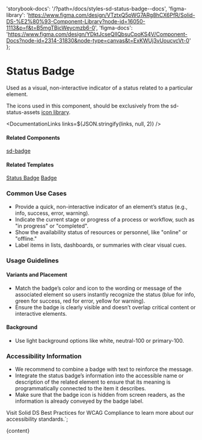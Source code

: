 

  'storybook-docs': '/?path=/docs/styles-sd-status-badge--docs',
  'figma-library':
    'https://www.figma.com/design/VTztxQ5pWG7ARg8hCX6PfR/Solid-DS-%E2%80%93-Component-Library?node-id=16050-1113&p=f&t=B5mgTBjcWeycmzb6-0',
  'figma-docs':
    'https://www.figma.com/design/YDktJcseQIIQbsuCpoKS4V/Component-Docs?node-id=2314-31830&node-type=canvas&t=ExKWUj3vUoucvcVt-0'
};

# Status Badge

Used as a visual, non-interactive indicator of a status related to a particular element.

The icons used in this component, should be exclusively from the sd-status-assets [icon library](/?path=/story/components-sd-icon-default--status-library).

<DefaultStory />

<DocumentationLinks links=${JSON.stringify(links, null, 2)} />

#### Related Components

[sd-badge](/?path=/docs/components-sd-badge--docs)

#### Related Templates

[Status Badge](/?path=/docs/templates-status-badge--docs)
[Badge](/?path=/docs/templates-badge--docs)

### Common Use Cases

- Provide a quick, non-interactive indicator of an element’s status (e.g., info, success, error, warning).
- Indicate the current stage or progress of a process or workflow, such as "in progress" or "completed".
- Show the availability status of resources or personnel, like "online" or "offline."
- Label items in lists, dashboards, or summaries with clear visual cues.

### Usage Guidelines

#### Variants and Placement

- Match the badge’s color and icon to the wording or message of the associated element so users instantly recognize the status (blue for info, green for success, red for error, yellow for warning).
- Ensure the badge is clearly visible and doesn’t overlap critical content or interactive elements.

#### Background

- Use light background options like white, neutral-100 or primary-100.

### Accessibility Information

- We recommend to combine a badge with text to reinforce the message.
- Integrate the status badge’s information into the accessible name or description of the related element to ensure that its meaning is programmatically connected to the item it describes.
- Make sure that the badge icon is hidden from screen readers, as the information is already conveyed by the badge label.

Visit <sd-link href="https://www.figma.com/design/YDktJcseQIIQbsuCpoKS4V/Component-Docs?node-id=10708-5011&t=Z1FxSGWkmXG5r5sw-4" target="_blank">Solid DS Best Practices for WCAG Compliance</sd-link> to learn more about our accessibility standards.`;

<Meta title="Styles/sd-status-badge/Overview" />

<OverviewFormatter story={SdStatusBadgeStories.Default}>{content}</OverviewFormatter>
